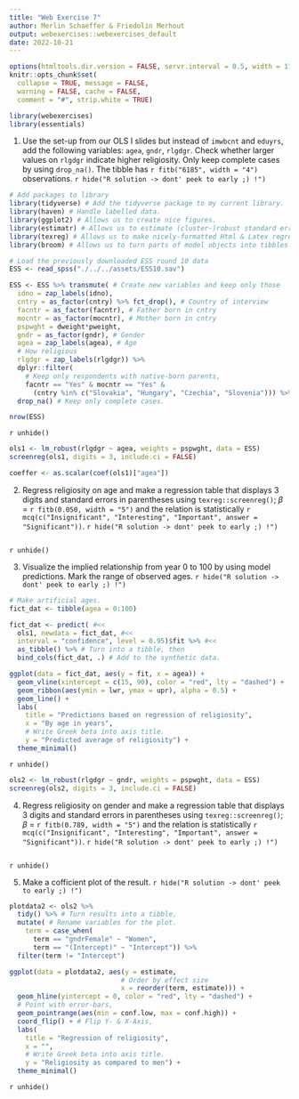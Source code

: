 ```yaml
---
title: "Web Exercise 7"
author: Merlin Schaeffer & Friedolin Merhout
output: webexercises::webexercises_default
date: 2022-10-21
---
```


```r
options(htmltools.dir.version = FALSE, servr.interval = 0.5, width = 115, digits = 2)
knitr::opts_chunk$set(
  collapse = TRUE, message = FALSE, 
  warning = FALSE, cache = FALSE,
  comment = "#", strip.white = TRUE)

library(webexercises)
library(essentials)
```

1) Use the set-up from our OLS I slides but instead of `imwbcnt` and `eduyrs`, add the following variables: `agea`, `gndr`, `rlgdgr`. Check whether larger values on `rlgdgr` indicate higher religiosity. Only keep complete cases by using `drop_na()`. The tibble has `r fitb("6185", width = "4")` observations.
`r hide("R solution -> dont' peek to early ;) !")`
```r
# Add packages to library
library(tidyverse) # Add the tidyverse package to my current library.
library(haven) # Handle labelled data.
library(ggplot2) # Allows us to create nice figures.
library(estimatr) # Allows us to estimate (cluster-)robust standard errors
library(texreg) # Allows us to make nicely-formatted Html & Latex regression tables.
library(broom) # Allows us to turn parts of model objects into tibbles.
```

```r
# Load the previously downloaded ESS round 10 data
ESS <- read_spss("./../../assets/ESS10.sav")
```

```r
ESS <- ESS %>% transmute( # Create new variables and keep only those
  idno = zap_labels(idno),
  cntry = as_factor(cntry) %>% fct_drop(), # Country of interview
  facntr = as_factor(facntr), # Father born in cntry
  mocntr = as_factor(mocntr), # Mother born in cntry
  pspwght = dweight*pweight,
  gndr = as_factor(gndr), # Gender
  agea = zap_labels(agea), # Age
  # How religious
  rlgdgr = zap_labels(rlgdgr)) %>% 
  dplyr::filter(
    # Keep only respondents with native-born parents,
    facntr == "Yes" & mocntr == "Yes" &
      (cntry %in% c("Slovakia", "Hungary", "Czechia", "Slovenia"))) %>%
  drop_na() # Keep only complete cases.

nrow(ESS)
```
`r unhide()`

```r
ols1 <- lm_robust(rlgdgr ~ agea, weights = pspwght, data = ESS)
screenreg(ols1, digits = 3, include.ci = FALSE)

coeffer <- as.scalar(coef(ols1)["agea"])
```

2) Regress religiosity on age and make a regression table that displays 3 digits and standard errors in parentheses using `texreg::screenreg()`; $\beta$ = `r fitb(0.050, width = "5")` and the relation is statistically `r mcq(c("Insignificant", "Interesting", "Important", answer = "Significant"))`.
`r hide("R solution -> dont' peek to early ;) !")`
```r
```
`r unhide()`

3) Visualize the implied relationship from year 0 to 100 by using model predictions. Mark the range of observed ages.
`r hide("R solution -> dont' peek to early ;) !")`
```r
# Make artificial ages.
fict_dat <- tibble(agea = 0:100)

fict_dat <- predict( #<<
  ols1, newdata = fict_dat, #<<
  interval = "confidence", level = 0.95)$fit %>% #<<
  as_tibble() %>% # Turn into a tibble, then
  bind_cols(fict_dat, .) # Add to the synthetic data.

ggplot(data = fict_dat, aes(y = fit, x = agea)) +
  geom_vline(xintercept = c(15, 90), color = "red", lty = "dashed") +
  geom_ribbon(aes(ymin = lwr, ymax = upr), alpha = 0.5) +
  geom_line() +
  labs(
    title = "Predictions based on regression of religiosity",
    x = "By age in years",
    # Write Greek beta into axis title.
    y = "Predicted average of religiosity") +
  theme_minimal()
```
`r unhide()`

```r
ols2 <- lm_robust(rlgdgr ~ gndr, weights = pspwght, data = ESS)
screenreg(ols2, digits = 3, include.ci = FALSE)
```

4) Regress religiosity on gender and make a regression table that displays 3 digits and standard errors in parentheses using `texreg::screenreg()`; $\beta$ = `r fitb(0.789, width = "5")` and the relation is statistically `r mcq(c("Insignificant", "Interesting", "Important", answer = "Significant"))`.
`r hide("R solution -> dont' peek to early ;) !")`
```r
```
`r unhide()`

5) Make a cofficient plot of the result.
`r hide("R solution -> dont' peek to early ;) !")`
```r
plotdata2 <- ols2 %>%
  tidy() %>% # Turn results into a tibble,
  mutate( # Rename variables for the plot.
    term = case_when(
      term == "gndrFemale" ~ "Women",
      term == "(Intercept)" ~ "Intercept")) %>%
  filter(term != "Intercept")

ggplot(data = plotdata2, aes(y = estimate, 
                            # Order by effect size
                            x = reorder(term, estimate))) +
  geom_hline(yintercept = 0, color = "red", lty = "dashed") +
  # Point with error-bars,
  geom_pointrange(aes(min = conf.low, max = conf.high)) +
  coord_flip() + # Flip Y- & X-Axis,
  labs(
    title = "Regression of religiosity",
    x = "",
    # Write Greek beta into axis title.
    y = "Religiosity as compared to men") +
  theme_minimal()
```
`r unhide()`
